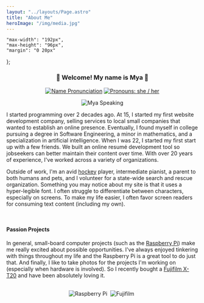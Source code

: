 ```yaml
---
layout: "../layouts/Page.astro"
title: "About Me"
heroImage: "/img/media.jpg"
---
```


    "max-width": "192px",
    "max-height": "96px",
    "margin": "0 20px"
};

<div align="center">

### 👋 Welcome! My name is Mya 👋

[![Name Pronunciation][]](https://www.google.com/search?q=pronunciation+maya)
[![Pronouns: she / her][]](https://pronoun.is/she)

[Name Pronunciation]: https://img.shields.io/badge/Pronunciation%20%F0%9F%94%88-mai·uh-pink?style=for-the-badge&labelColor=silver
[Pronouns: she / her]: https://img.shields.io/badge/Pronouns-she%2Fher-pink?style=for-the-badge&labelColor=silver

![Mya Speaking](/img/media.jpg)

</div>

I started programming over 2 decades ago. At 15, I started my first website development company, selling services to
local small companies that wanted to establish an online presence. Eventually, I found myself in college pursuing a
degree in Software Engineering, a minor in mathematics, and a specialization in artificial intelligence. When I was 22,
I started my first start up with a few friends. We built an online resumé development tool so jobseekers can better
maintain their content over time. With over 20 years of experience, I've worked across a variety of organizations.

Outside of work, I'm an avid [hockey][] player, intermediate pianist, a parent to both humans and pets, and I volunteer
for a state-wide search and rescue organization. Something you may notice about my site is that it uses a hyper-legible
font. I often struggle to differentiate between characters, especially on screens. To make my life easier, I often favor
screen readers for consuming text content (including my own).

[hockey]: /hockey

<br/>

#### Passion Projects

[Raspberry Pi]: https://raspberrypi.com
[Fujifilm X-T20]: https://a.co/d/10mKXwR

In general, small-board computer projects (such as the [Raspberry Pi][]) make me really excited about possible
opportunities. I've always enjoyed tinkering with things throughout my life and the Raspberry Pi is a great tool to do
just that. And finally, I like to take photos for the projects I'm working on (especially when hardware is involved). So
I recently bought a [Fujifilm X-T20][] and have been absolutely loving it.

<br/>
<div align="center">
<img style={dimensions} alt="Raspberry Pi" title="Raspberry Pi" src="https://cdn.jsdelivr.net/gh/devicons/devicon@latest/icons/raspberrypi/raspberrypi-original.svg" />&nbsp;
<img style={dimensions} alt="Fujifilm" title="Fujifilm" src="https://simpleicons.org/icons/fujifilm.svg" />&nbsp;
</div>
<br/>
<br/>
